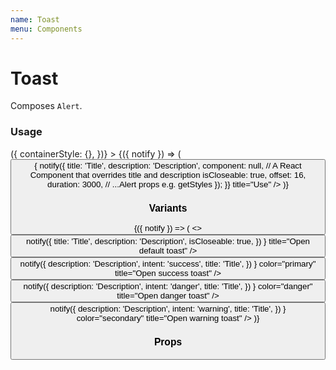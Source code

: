 ```yaml
---
name: Toast
menu: Components
---
```



# Toast

Composes `Alert`.

### Usage

<Playground>
  <ToastProvider
    getStyles={(props, theme) => ({
      containerStyle: {},
    })}
  >
    <ToastContext.Consumer>
      {({ notify }) => (
        <Button
          onPress={() => {
            notify({
              title: 'Title',
              description: 'Description',
              component: null, // A React Component that overrides title and description
              isCloseable: true,
              offset: 16,
              duration: 3000,
              // ...Alert props e.g. getStyles
            });
          }}
          title="Use"
        />
      )}
    </ToastContext.Consumer>
  </ToastProvider>
</Playground>

### Variants

<Playground>
  <ToastProvider>
    <ToastContext.Consumer>
      {({ notify }) => (
        <>
          <Button
            onPress={() =>
              notify({
                title: 'Title',
                description: 'Description',
                isCloseable: true,
              })
            }
            title="Open default toast"
          />
          <Button
            onPress={() =>
              notify({
                description: 'Description',
                intent: 'success',
                title: 'Title',
              })
            }
            color="primary"
            title="Open success toast"
          />
          <Button
            onPress={() =>
              notify({
                description: 'Description',
                intent: 'danger',
                title: 'Title',
              })
            }
            color="danger"
            title="Open danger toast"
          />
          <Button
            onPress={() =>
              notify({
                description: 'Description',
                intent: 'warning',
                title: 'Title',
              })
            }
            color="secondary"
            title="Open warning toast"
          />
        </>
      )}
    </ToastContext.Consumer>
  </ToastProvider>
</Playground>

### Props

<PropsTable of={Toast} />
